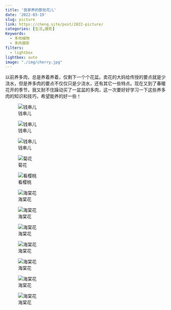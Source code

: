 ```yaml
---
title: '我家养的那些花儿'
date: '2022-03-19'
slug: picture
link: https://chenq.site/post/2022-picture/
categories: [生活,摄影]
Keywords:
  - 多肉植物
  - 多肉摄影
filters: 
  - lightbox
lightbox: auto
image: "./img/cherry.jpg"
---
```


以前养多肉，总是养着养着，仅剩下一个个花盆。卖花的大妈给传授的要点就是少浇水，但是养多肉的要点不仅仅只是少浇水，还有其它一些特点。现在又到了春暖花开的季节，我又耐不住躁动买了一盆盆的多肉，这一次要好好学习一下这些养多肉的知识和技巧，希望能养的好一些！

::: {layout-ncol=3}

![钱串儿](img/qianchuan1.jpg){group="flowers" description="这是过年的时候采购的一批多肉，希望撑过一年。"}

![钱串儿](img/qianchuan2.jpg){group="flowers" description="这是过年的时候采购的一批多肉，希望撑过一年。"}

![钱串儿](img/qianchuan3.jpg){group="flowers" description="这是过年的时候采购的一批多肉，希望撑过一年。"}

![菊花](img/juhua.jpg){group="flowers" description="商家说是可以过冬。"}

![看樱桃](img/cherry.jpg){group="flowers" description="小时候院里有很多这种野生的看樱桃，不知道学名是啥。"}

![海棠花](img/IMG_0023.jpg){group="flowers" description="小时候院里有很多这种野生的看樱桃，不知道学名是啥。"}


![海棠花](img/IMG_0019.jpg){group="flowers" description="小时候院里有很多这种野生的看樱桃，不知道学名是啥。"}

![海棠花](img/IMG_0013.jpg){group="flowers" description="小时候院里有很多这种野生的看樱桃，不知道学名是啥。"}

![海棠花](img/IMG_0011.jpg){group="flowers" description="小时候院里有很多这种野生的看樱桃，不知道学名是啥。"}


![海棠花](img/IMG_0010.jpg){group="flowers" description="小时候院里有很多这种野生的看樱桃，不知道学名是啥。"}


![海棠花](img/IMG_0006.jpg){group="flowers" description="小时候院里有很多这种野生的看樱桃，不知道学名是啥。"}


![海棠花](img/IMG_0005.jpg){group="flowers" description="小时候院里有很多这种野生的看樱桃，不知道学名是啥。"}
:::
